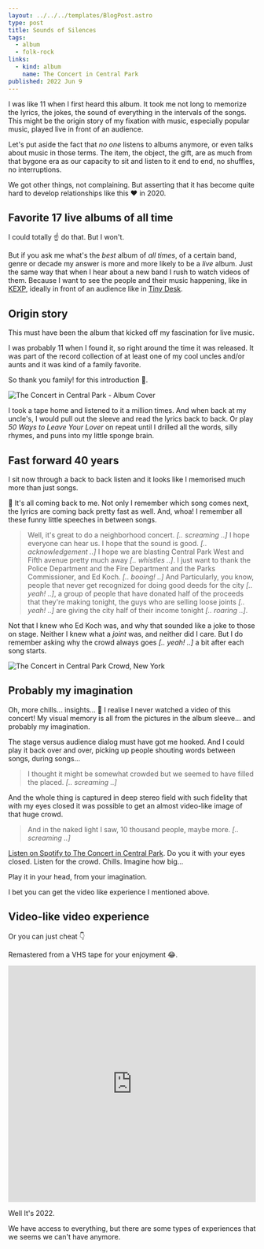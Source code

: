 ```yaml
---
layout: ../../../templates/BlogPost.astro
type: post
title: Sounds of Silences
tags:
  - album
  - folk-rock
links:
  - kind: album
    name: The Concert in Central Park
published: 2022 Jun 9
---
```


<Abstract>

I was like 11 when I first heard this album. It took me not long to memorize the lyrics, the jokes, the sound of everything in the intervals of the songs. This might be the origin story of my fixation with music, especially popular music, played live in front of an audience.

</Abstract>

Let's put aside the fact that _no one_ listens to albums anymore, or even talks about music in those terms. The item, the object, the gift, are as much from that bygone era as our capacity to sit and listen to it end to end, no shuffles, no interruptions.

We got other things, not complaining. But asserting that it has become quite hard to develop relationships like this :heart: in 2020.

## Favorite 17 live albums of all time

I could totally :point_up: do that. But I won't.

But if you ask me what's the _best_ album of _all times_, of a certain band, genre or decade my answer is more and more likely to be a _live_ album. Just the same way that when I hear about a new band I rush to watch videos of them. Because I want to see the people and their music happening, like in [KEXP](https://www.youtube.com/channel/UC3I2GFN_F8WudD_2jUZbojA), ideally in front of an audience like in [Tiny Desk](https://www.youtube.com/channel/UC4eYXhJI4-7wSWc8UNRwD4A).

## Origin story

This must have been the album that kicked off my fascination for live music.

I was probably 11 when I found it, so right around the time it was released. It was part of the record collection of at least one of my cool uncles and/or aunts and it was kind of a family favorite.

So thank you family! for this introduction :raised_hands:.

![The Concert in Central Park - Album Cover](../../links/album/simon-and-garfunkel-concert-in-central-park.jpg '// Wikipedia https://en.wikipedia.org/wiki/File:Sgconcertincentralpark.jpg')

I took a tape home and listened to it a million times. And when back at my uncle's, I would pull out the sleeve and read the lyrics back to back. Or play _50 Ways to Leave Your Lover_ on repeat until I drilled all the words, silly rhymes, and puns into my little sponge brain.

## Fast forward 40 years

I sit now through a back to back listen and it looks like I memorised much more than just songs.

:exploding_head: It's all coming back to me. Not only I remember which song comes next, the lyrics are coming back pretty fast as well. And, whoa! I remember all these funny little speeches in between songs.

> Well, it's great to do a neighborhood concert. _[.. screaming ..]_ I hope everyone can hear us. I hope that the sound is good. _[.. acknowledgement ..]_ I hope we are blasting Central Park West and Fifth avenue pretty much away _[.. whistles ..]_. I just want to thank the Police Department and the Fire Department and the Parks Commissioner, and Ed Koch. _[.. booing! ..]_
> And Particularly, you know, people that never get recognized for doing good deeds for the city _[.. yeah! ..]_, a group of people that have donated half of the proceeds that they're making tonight, the guys who are selling loose joints _[.. yeah! ..]_ are giving the city half of their income tonight _[.. roaring ..]_.

Not that I knew who Ed Koch was, and why that sounded like a joke to those on stage. Neither I knew what a _joint_ was, and neither did I care. But I do remember asking why the crowd always goes _[.. yeah! ..]_ a bit after each song starts.

![The Concert in Central Park Crowd, New York](./media/simon-and-garfunkel-central-park-crowd-image.jpg 'When they recognise their favorite song is starting // Photo by Rainer Halama https://commons.wikimedia.org/wiki/User:Rainer_Halama')

## Probably my imagination

Oh, more chills... insights... :exploding_head: I realise I never watched a video of this concert! My visual memory is all from the pictures in the album sleeve... and probably my imagination.

The stage versus audience dialog must have got me hooked. And I could play it back over and over, picking up people shouting words between songs, during songs...

> I thought it might be somewhat crowded but we seemed to have filled the placed. _[.. screaming ..]_

And the whole thing is captured in deep stereo field with such fidelity that with my eyes closed it was possible to get an almost video-like image of that huge crowd.

> And in the naked light I saw, 10 thousand people, maybe more. _[.. screaming ..]_

[Listen on Spotify to The Concert in Central Park](https://open.spotify.com/album/3nIU4gxyq0MK4mlWE8ePqb?si=V1rUegV0QLiMcEtgr80v3Q). Do you it with your eyes closed. Listen for the crowd. Chills. Imagine how big...

Play it in your head, from your imagination.

I bet you can get the video like experience I mentioned above.

## Video-like video experience

Or you can just cheat :point_down:

Remastered from a VHS tape for your enjoyment :joy:.

<iframe
  width="100%"
  height="480"
  src="https://www.youtube.com/embed/x2bd1zp_q6Y"
  frameBorder="0"
  allow="encrypted-media; picture-in-picture; web-share"
  allowfullscreen
></iframe>

Well It's 2022.

We have access to everything, but there are some types of experiences that we seems we can't have anymore.
